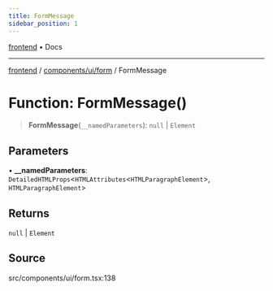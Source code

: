 ```yaml
---
title: FormMessage
sidebar_position: 1
---
```


[frontend](../../../..) • Docs

***

[frontend](../../../..) / [components/ui/form](..) / FormMessage

# Function: FormMessage()

> **FormMessage**(`__namedParameters`): `null` \| `Element`

## Parameters

• **\_\_namedParameters**: `DetailedHTMLProps`\<`HTMLAttributes`\<`HTMLParagraphElement`\>, `HTMLParagraphElement`\>

## Returns

`null` \| `Element`

## Source

src/components/ui/form.tsx:138
